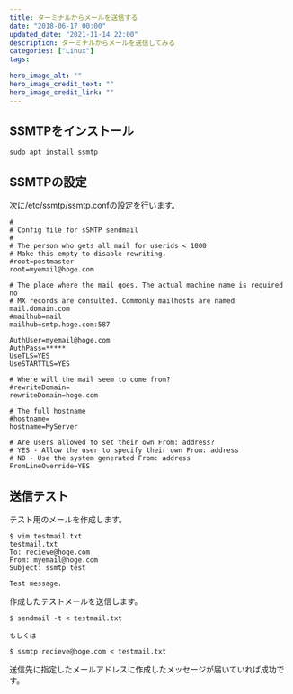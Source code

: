 ```yaml
---
title: ターミナルからメールを送信する
date: "2018-06-17 00:00"
updated_date: "2021-11-14 22:00"
description: ターミナルからメールを送信してみる
categories: ["Linux"]
tags:

hero_image_alt: ""
hero_image_credit_text: ""
hero_image_credit_link: ""
---
```

## SSMTPをインストール
```
sudo apt install ssmtp
```

## SSMTPの設定
次に/etc/ssmtp/ssmtp.confの設定を行います。

```
#
# Config file for sSMTP sendmail
#
# The person who gets all mail for userids < 1000
# Make this empty to disable rewriting.
#root=postmaster
root=myemail@hoge.com

# The place where the mail goes. The actual machine name is required no
# MX records are consulted. Commonly mailhosts are named mail.domain.com
#mailhub=mail
mailhub=smtp.hoge.com:587

AuthUser=myemail@hoge.com
AuthPass=*****
UseTLS=YES
UseSTARTTLS=YES

# Where will the mail seem to come from?
#rewriteDomain=
rewriteDomain=hoge.com

# The full hostname
#hostname=
hostname=MyServer

# Are users allowed to set their own From: address?
# YES - Allow the user to specify their own From: address
# NO - Use the system generated From: address
FromLineOverride=YES
```

## 送信テスト
テスト用のメールを作成します。

```
$ vim testmail.txt
testmail.txt
To: recieve@hoge.com
From: myemail@hoge.com
Subject: ssmtp test

Test message.
```

作成したテストメールを送信します。

```
$ sendmail -t < testmail.txt

もしくは

$ ssmtp recieve@hoge.com < testmail.txt
```

送信先に指定したメールアドレスに作成したメッセージが届いていれば成功です。
